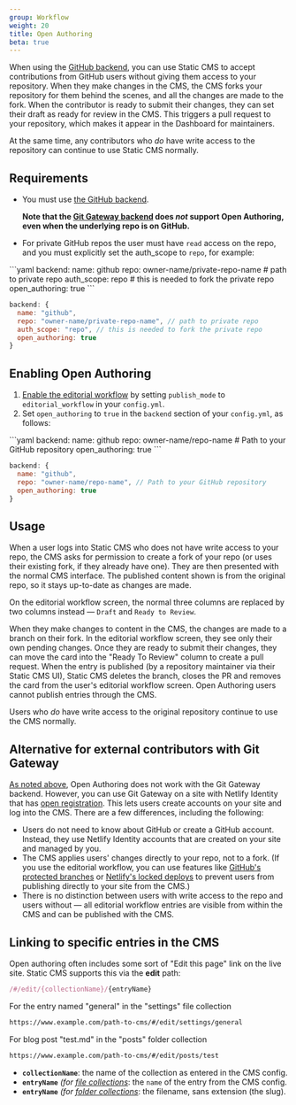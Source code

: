 ```yaml
---
group: Workflow
weight: 20
title: Open Authoring
beta: true
---
```


When using the [GitHub backend](/docs/github-backend), you can use Static CMS to accept contributions from GitHub users without giving them access to your repository. When they make changes in the CMS, the CMS forks your repository for them behind the scenes, and all the changes are made to the fork. When the contributor is ready to submit their changes, they can set their draft as ready for review in the CMS. This triggers a pull request to your repository, which makes it appear in the Dashboard for maintainers.

At the same time, any contributors who _do_ have write access to the repository can continue to use Static CMS normally.

## Requirements

- You must use [the GitHub backend](/docs/github-backend).

  **Note that the [Git Gateway backend](/docs/git-gateway-backend) does _not_ support Open Authoring, even when the underlying repo is on GitHub.**

- For private GitHub repos the user must have `read` access on the repo, and you must explicitly set the auth_scope to `repo`, for example:

<CodeTabs>
```yaml
backend:
  name: github
  repo: owner-name/private-repo-name # path to private repo
  auth_scope: repo # this is needed to fork the private repo
  open_authoring: true
```

```js
backend: {
  name: "github",
  repo: "owner-name/private-repo-name", // path to private repo
  auth_scope: "repo", // this is needed to fork the private repo
  open_authoring: true
}
```

</CodeTabs>

## Enabling Open Authoring

1. [Enable the editorial workflow](/docs/editorial-workflow) by setting `publish_mode` to `editorial_workflow` in your `config.yml`.
2. Set `open_authoring` to `true` in the `backend` section of your `config.yml`, as follows:

  <CodeTabs>
  ```yaml
  backend:
    name: github
    repo: owner-name/repo-name # Path to your GitHub repository
    open_authoring: true
  ```

  ```js
  backend: {
    name: "github",
    repo: "owner-name/repo-name", // Path to your GitHub repository
    open_authoring: true
  }
  ```

  </CodeTabs>

## Usage

When a user logs into Static CMS who does not have write access to your repo, the CMS asks for permission to create a fork of your repo (or uses their existing fork, if they already have one). They are then presented with the normal CMS interface. The published content shown is from the original repo, so it stays up-to-date as changes are made.

On the editorial workflow screen, the normal three columns are replaced by two columns instead — `Draft` and `Ready to Review`.

When they make changes to content in the CMS, the changes are made to a branch on their fork. In the editorial workflow screen, they see only their own pending changes. Once they are ready to submit their changes, they can move the card into the "Ready To Review" column to create a pull request. When the entry is published (by a repository maintainer via their Static CMS UI), Static CMS deletes the branch, closes the PR and removes the card from the user's editorial workflow screen. Open Authoring users cannot publish entries through the CMS.

Users who _do_ have write access to the original repository continue to use the CMS normally.

## Alternative for external contributors with Git Gateway

[As noted above](#requirements), Open Authoring does not work with the Git Gateway backend. However, you can use Git Gateway on a site with Netlify Identity that has [open registration](https://www.netlify.com/docs/identity/#adding-identity-users). This lets users create accounts on your site and log into the CMS. There are a few differences, including the following:

- Users do not need to know about GitHub or create a GitHub account. Instead, they use Netlify Identity accounts that are created on your site and managed by you.
- The CMS applies users' changes directly to your repo, not to a fork. (If you use the editorial workflow, you can use features like [GitHub's protected branches](https://help.github.com/en/articles/about-protected-branches) or [Netlify's locked deploys](https://www.netlify.com/docs/locked-deploys/) to prevent users from publishing directly to your site from the CMS.)
- There is no distinction between users with write access to the repo and users without — all editorial workflow entries are visible from within the CMS and can be published with the CMS.

## Linking to specific entries in the CMS

Open authoring often includes some sort of "Edit this page" link on the live site. Static CMS supports this via the **edit** path:

```js
/#/edit/{collectionName}/{entryName}
```

For the entry named "general" in the "settings" file collection

```html
https://www.example.com/path-to-cms/#/edit/settings/general
```

For blog post "test.md" in the "posts" folder collection

```html
https://www.example.com/path-to-cms/#/edit/posts/test
```

- **`collectionName`**: the name of the collection as entered in the CMS config.
- **`entryName`** _(for [file collections](/docs/collection-types/#file-collections)_: the `name` of the entry from the CMS config.
- **`entryName`** _(for [folder collections](/docs/collection-types/#folder-collections)_: the filename, sans extension (the slug).

